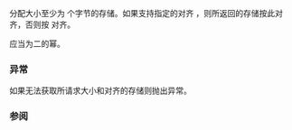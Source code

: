 {{cpp/experimental/pmr/memory_resource/title|do_allocate}}
{{cpp/experimental/lib extensions/pmr/memory_resource/navbar}}
{{ddcl|since=libfund_ts|1=
virtual void* do_allocate( std::size_t bytes, std::size_t alignment ) = 0;
}}

分配大小至少为 {{c|bytes}} 个字节的存储。如果支持指定的对齐 {{c|alignment}}，则所返回的存储按此对齐，否则按 {{c|alignof(std::max_align_t)}} 对齐。

{{c|alignment}} 应当为二的幂。

===异常===
如果无法获取所请求大小和对齐的存储则抛出异常。

===参阅===
{{dsc begin}}
{{dsc inc|cpp/experimental/memory_resource/dsc allocate}}
{{dsc end}}